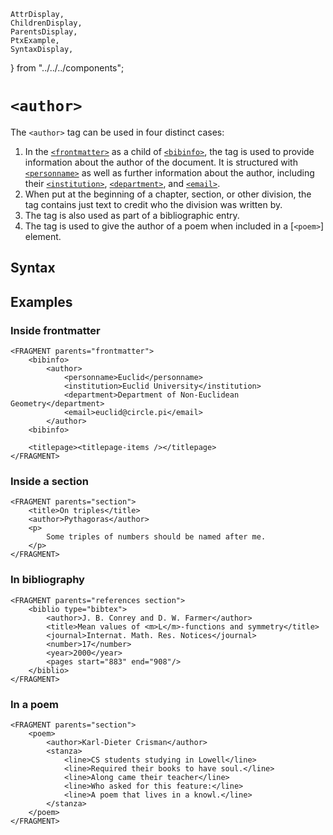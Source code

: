     AttrDisplay,
    ChildrenDisplay,
    ParentsDisplay,
    PtxExample,
    SyntaxDisplay,
} from "../../../components";

# `<author>`

The `<author>` tag can be used in four distinct cases:

1. In the [`<frontmatter>`](./frontmatter) as a child of [`<bibinfo>`](./bibinfo), the tag is used to provide information about the author of the document.  It is structured with [`<personname>`](./personname) as well as further information about the author, including their [`<institution>`](./institution), [`<department>`](./department), and [`<email>`](./email).
2. When put at the beginning of a chapter, section, or other division, the tag contains just text to credit who the division was written by.
3. The tag is also used as part of a bibliographic entry.
4. The tag is used to give the author of a poem when included in a [`<poem>`] element.

## Syntax

<SyntaxDisplay name="author" />

## Examples

### Inside frontmatter

```ptx-example
<FRAGMENT parents="frontmatter">
    <bibinfo>
        <author>
            <personname>Euclid</personname>
            <institution>Euclid University</institution>
            <department>Department of Non-Euclidean Geometry</department>
            <email>euclid@circle.pi</email>
        </author>
    <bibinfo>

    <titlepage><titlepage-items /></titlepage>
</FRAGMENT>
```

### Inside a section

```ptx-example
<FRAGMENT parents="section">
    <title>On triples</title>
    <author>Pythagoras</author>
    <p>
        Some triples of numbers should be named after me.
    </p>
</FRAGMENT>
```

### In bibliography

```ptx-example {2}
<FRAGMENT parents="references section">
    <biblio type="bibtex">
        <author>J. B. Conrey and D. W. Farmer</author>
        <title>Mean values of <m>L</m>-functions and symmetry</title>
        <journal>Internat. Math. Res. Notices</journal>
        <number>17</number>
        <year>2000</year>
        <pages start="883" end="908"/>
    </biblio>
</FRAGMENT>
```

### In a poem

```ptx-example {2}
<FRAGMENT parents="section">
    <poem>
        <author>Karl-Dieter Crisman</author>
        <stanza>
            <line>CS students studying in Lowell</line>
            <line>Required their books to have soul.</line>
            <line>Along came their teacher</line>
            <line>Who asked for this feature:</line>
            <line>A poem that lives in a knowl.</line>
        </stanza>
    </poem>
</FRAGMENT>
```